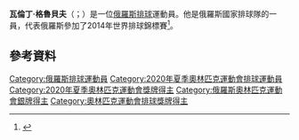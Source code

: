 {{blpsources|time=2015-11-22T01:05:00+00:00}}
{{expand|time=2015-11-22T01:05:00+00:00}}
'''瓦倫丁·格魯貝夫'''（{{lang-ru|Valentin Golubev}}；{{bd|1992年|5月3日}}）是一位[[俄羅斯|俄羅斯]][[排球|排球]]運動員。他是俄羅斯國家排球隊的一員，代表俄羅斯參加了2014年世界排球錦標賽<ref>{{cite web|title=Team Roster 2014 FIVB Volleyball Men's World Championship – Russia|url=http://poland2014.fivb.org/en/competition/teams/RUS-Russia/team_roster|work=poland2014.fivb.org|date=|accessdate=12 October 2015|archive-url=https://web.archive.org/web/20151006023951/http://poland2014.fivb.org/en/competition/teams/RUS-Russia/team_roster|archive-date=2015-10-06|dead-url=yes}}</ref>。
==參考資料==
{{Reflist}}

{{DEFAULTSORT:Golubev, Valentin}}
[[Category:俄羅斯排球運動員|Category:俄羅斯排球運動員]]
[[Category:2020年夏季奧林匹克運動會排球運動員|Category:2020年夏季奧林匹克運動會排球運動員]]
[[Category:2020年夏季奧林匹克運動會獎牌得主|Category:2020年夏季奧林匹克運動會獎牌得主]]
[[Category:俄羅斯奧林匹克運動會銀牌得主|Category:俄羅斯奧林匹克運動會銀牌得主]]
[[Category:奧林匹克運動會排球獎牌得主|Category:奧林匹克運動會排球獎牌得主]]